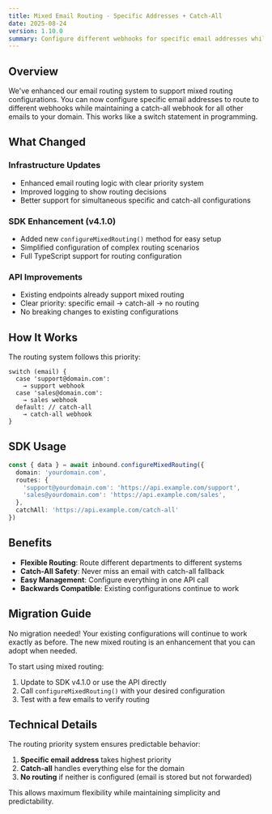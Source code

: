 ```yaml
---
title: Mixed Email Routing - Specific Addresses + Catch-All
date: 2025-08-24
version: 1.10.0
summary: Configure different webhooks for specific email addresses while having a catch-all for everything else
---
```


## Overview

We've enhanced our email routing system to support mixed routing configurations. You can now configure specific email addresses to route to different webhooks while maintaining a catch-all webhook for all other emails to your domain. This works like a switch statement in programming.

## What Changed

### Infrastructure Updates
- Enhanced email routing logic with clear priority system
- Improved logging to show routing decisions
- Better support for simultaneous specific and catch-all configurations

### SDK Enhancement (v4.1.0)
- Added new `configureMixedRouting()` method for easy setup
- Simplified configuration of complex routing scenarios
- Full TypeScript support for routing configuration

### API Improvements
- Existing endpoints already support mixed routing
- Clear priority: specific email → catch-all → no routing
- No breaking changes to existing configurations

## How It Works

The routing system follows this priority:

```
switch (email) {
  case 'support@domain.com':
    → support webhook
  case 'sales@domain.com':
    → sales webhook
  default: // catch-all
    → catch-all webhook
}
```

## SDK Usage

```typescript
const { data } = await inbound.configureMixedRouting({
  domain: 'yourdomain.com',
  routes: {
    'support@yourdomain.com': 'https://api.example.com/support',
    'sales@yourdomain.com': 'https://api.example.com/sales',
  },
  catchAll: 'https://api.example.com/catch-all'
})
```

## Benefits

- **Flexible Routing**: Route different departments to different systems
- **Catch-All Safety**: Never miss an email with catch-all fallback
- **Easy Management**: Configure everything in one API call
- **Backwards Compatible**: Existing configurations continue to work

## Migration Guide

No migration needed! Your existing configurations will continue to work exactly as before. The new mixed routing is an enhancement that you can adopt when needed.

To start using mixed routing:

1. Update to SDK v4.1.0 or use the API directly
2. Call `configureMixedRouting()` with your desired configuration
3. Test with a few emails to verify routing

## Technical Details

The routing priority system ensures predictable behavior:
1. **Specific email address** takes highest priority
2. **Catch-all** handles everything else for the domain
3. **No routing** if neither is configured (email is stored but not forwarded)

This allows maximum flexibility while maintaining simplicity and predictability.